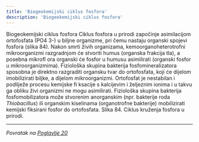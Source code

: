 ```yaml
---
title: 'Biogeokemijski ciklus fosfora'
description: 'Biogeokemijski ciklus fosfora'
---
```



Biogeokemijski ciklus fosfora
Ciklus fosfora u prirodi započinje asimilacijom ortofosfata (PO4
3-) u
biljne organizme, pri čemu nastaju organski spojevi fosfora (slika 84).
Nakon smrti živih organizama, kemoorganoheterotrofni mikroorganizmi
razgradnjom će stvoriti humus (organska frakcija tla), a posebna mikrofl
ora organski će fosfor u humusu asimilirati (organski fosfor u mikroorganizmima).
Fiziološka skupina bakterija fosfomineralizatora sposobna
je direktno razgraditi organsku tvar do ortofosfata, koji će dijelom
imobilizirati biljke, a dijelom mikroorganizmi. Ortofosfat je nestabilan i
podliježe procesu kemijske fi ksacije s kalcijevim i željeznim ionima i u
takvu ga obliku živi organizmi ne mogu asimilirati. Fiziološka skupina
bakterija fosfomobilizatora može stvorenim anorganskim (npr. bakterije
roda *Thiobacillus*) ili organskim kiselinama (organotrofne bakterije) mobilizirati
 kemijski fiksirani fosfor do ortofosfata.
Slika 84. Ciklus kruženja fosfora u prirodi.

---

*Povratak na [Poglavlje 20](/poglavlje-20)*


